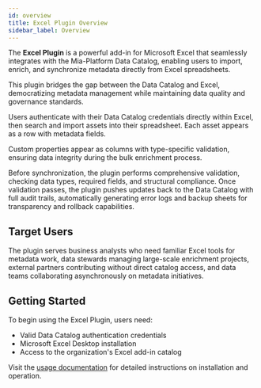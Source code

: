 ```yaml
---
id: overview
title: Excel Plugin Overview
sidebar_label: Overview
---
```


The **Excel Plugin** is a powerful add-in for Microsoft Excel that seamlessly integrates with the Mia-Platform Data Catalog, enabling users to import, enrich, and synchronize metadata directly from Excel spreadsheets.

This plugin bridges the gap between the Data Catalog and Excel, democratizing metadata management while maintaining data quality and governance standards.

Users authenticate with their Data Catalog credentials directly within Excel, then search and import assets into their spreadsheet. Each asset appears as a row with metadata fields.

Custom properties appear as columns with type-specific validation, ensuring data integrity during the bulk enrichment process.

Before synchronization, the plugin performs comprehensive validation, checking data types, required fields, and structural compliance. Once validation passes, the plugin pushes updates back to the Data Catalog with full audit trails, automatically generating error logs and backup sheets for transparency and rollback capabilities.

## Target Users

The plugin serves business analysts who need familiar Excel tools for metadata work, data stewards managing large-scale enrichment projects, external partners contributing without direct catalog access, and data teams collaborating asynchronously on metadata initiatives.

## Getting Started

To begin using the Excel Plugin, users need:
- Valid Data Catalog authentication credentials
- Microsoft Excel Desktop installation
- Access to the organization's Excel add-in catalog

Visit the [usage documentation](./usage.mdx) for detailed instructions on installation and operation.
